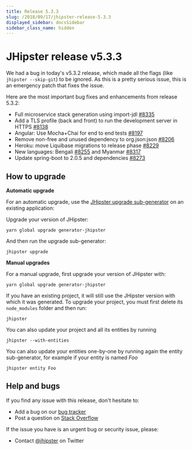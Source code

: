 ```yaml
---
title: Release 5.3.3
slug: /2018/09/17/jhipster-release-5.3.3
displayed_sidebar: docsSidebar
sidebar_class_name: hidden
---
```


JHipster release v5.3.3
==================

We had a bug in today's v5.3.2 release, which made all the flags (like `jhipster --skip-git`) to be ignored. As this is a pretty serious issue, this is an emergency patch that fixes the issue.

Here are the most important bug fixes and enhancements from release 5.3.2:

- Full microservice stack generation using import-jdl [#8335](https://github.com/jhipster/generator-jhipster/pull/8335/)
- Add a TLS profile (back and front) to run the development server in HTTPS [#8138](https://github.com/jhipster/generator-jhipster/pull/8138)
- Angular: Use Mocha+Chai for end to end tests [#8197](https://github.com/jhipster/generator-jhipster/pull/8197)
- Remove non-free and unused dependency to org.json:json [#8206](https://github.com/jhipster/generator-jhipster/issues/8206)
- Heroku: move Liquibase migrations to release phase [#8229](https://github.com/jhipster/generator-jhipster/pull/8229)
- New languages: Bengali [#8255](https://github.com/jhipster/generator-jhipster/pull/8255) and Myanmar [#8317](https://github.com/jhipster/generator-jhipster/pull/8317)
- Update spring-boot to 2.0.5 and dependencies [#8273](https://github.com/jhipster/generator-jhipster/pull/8273)

How to upgrade
------------

**Automatic upgrade**

For an automatic upgrade, use the [JHipster upgrade sub-generator](/upgrading-an-application/) on an existing application:

Upgrade your version of JHipster:

```
yarn global upgrade generator-jhipster
```

And then run the upgrade sub-generator:

```
jhipster upgrade
```

**Manual upgrades**

For a manual upgrade, first upgrade your version of JHipster with:

```
yarn global upgrade generator-jhipster
```

If you have an existing project, it will still use the JHipster version with which it was generated.
To upgrade your project, you must first delete its `node_modules` folder and then run:

```
jhipster
```

You can also update your project and all its entities by running

```
jhipster --with-entities
```

You can also update your entities one-by-one by running again the entity sub-generator, for example if your entity is named _Foo_

```
jhipster entity Foo
```

Help and bugs
--------------

If you find any issue with this release, don't hesitate to:

- Add a bug on our [bug tracker](https://github.com/jhipster/generator-jhipster/issues?state=open)
- Post a question on [Stack Overflow](http://stackoverflow.com/tags/jhipster/info)

If the issue you have is an urgent bug or security issue, please:

- Contact [@jhipster](https://twitter.com/jhipster) on Twitter
